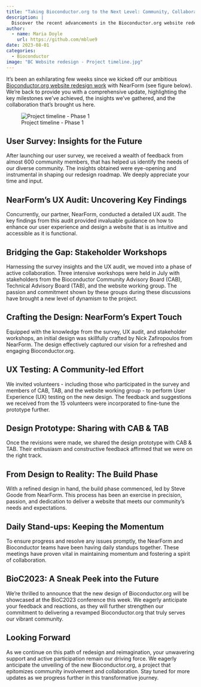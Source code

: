 ```yaml
---
title: "Taking Bioconductor.org to the Next Level: Community, Collaboration and Progress"
description: |
  Discover the recent advancements in the Bioconductor.org website redesign project, including the survey's user insights, UX audit, collaborative workshops, UX testing, and the build phase, all leading to an exciting sneak peek at BioC2023.
author:
  - name: Maria Doyle
    url: https://github.com/mblue9
date: 2023-08-01
categories:
  - Bioconductor
image: "BC Website redesign - Project timeline.jpg"
---
```


It's been an exhilarating few weeks since we kicked off our ambitious [Bioconductor.org website redesign work](../2023-06-22-website-redesign/index.qmd) with NearForm (see figure below). We're back to provide you with a comprehensive update, highlighting the key milestones we've achieved, the insights we've gathered, and the collaboration that's brought us here.

![Project timeline - Phase 1](BC Website redesign - Project timeline.jpg)

## User Survey: Insights for the Future

After launching our user survey, we received a wealth of feedback from almost 600 community members, that has helped us identify the needs of our diverse community. The insights obtained were eye-opening and instrumental in shaping our redesign roadmap. We deeply appreciate your time and input.

## NearForm's UX Audit: Uncovering Key Findings

Concurrently, our partner, NearForm, conducted a detailed UX audit. The key findings from this audit provided invaluable guidance on how to enhance our user experience and design a website that is as intuitive and accessible as it is functional.

## Bridging the Gap: Stakeholder Workshops

Harnessing the survey insights and the UX audit, we moved into a phase of active collaboration. Three intensive workshops were held in July with stakeholders from the Bioconductor Community Advisory Board (CAB), Technical Advisory Board (TAB), and the website working group. The passion and commitment shown by these groups during these discussions have brought a new level of dynamism to the project.

## Crafting the Design: NearForm's Expert Touch

Equipped with the knowledge from the survey, UX audit, and stakeholder workshops, an initial design was skillfully crafted by Nick Zafiropoulos from NearForm. The design effectively captured our vision for a refreshed and engaging Bioconductor.org.

## UX Testing: A Community-led Effort

We invited volunteers - including those who participated in the survey and members of CAB, TAB, and the website working group - to perform User Experience (UX) testing on the new design. The feedback and suggestions we received from the 15 volunteers were incorporated to fine-tune the prototype further.

## Design Prototype: Sharing with CAB & TAB

Once the revisions were made, we shared the design prototype with CAB & TAB. Their enthusiasm and constructive feedback affirmed that we were on the right track.

## From Design to Reality: The Build Phase

With a refined design in hand, the build phase commenced, led by Steve Goode from NearForm. This process has been an exercise in precision, passion, and dedication to deliver a website that meets our community's needs and expectations.

## Daily Stand-ups: Keeping the Momentum

To ensure progress and resolve any issues promptly, the NearForm and Bioconductor teams have been having daily standups together. These meetings have proven vital in maintaining momentum and fostering a spirit of collaboration.

## BioC2023: A Sneak Peek into the Future

We're thrilled to announce that the new design of Bioconductor.org will be showcased at the BioC2023 conference this week. We eagerly anticipate your feedback and reactions, as they will further strengthen our commitment to delivering a revamped Bioconductor.org that truly serves our vibrant community.

## Looking Forward

As we continue on this path of redesign and reimagination, your unwavering support and active participation remain our driving force. We eagerly anticipate the unveiling of the new Bioconductor.org, a project that epitomizes community involvement and collaboration. Stay tuned for more updates as we progress further in this transformative journey.

